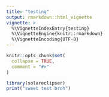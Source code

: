 ```yaml
---
title: "testing"
output: rmarkdown::html_vignette
vignette: >
  %\VignetteIndexEntry{testing}
  %\VignetteEngine{knitr::rmarkdown}
  %\VignetteEncoding{UTF-8}
---
```


```r
knitr::opts_chunk$set(
  collapse = TRUE,
  comment = "#>"
)
```

```r
library(solareclipser)
print("sweet test broh")
```
